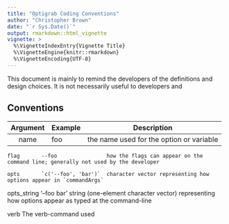 ```yaml
---
title: "Optigrab Coding Conventions"
author: "Christopher Brown"
date: "`r Sys.Date()`"
output: rmarkdown::html_vignette
vignette: >
  %\VignetteIndexEntry{Vignette Title}
  %\VignetteEngine{knitr::rmarkdown}
  %\VignetteEncoding{UTF-8}
---
```


This document is mainly to remind the developers of the definitions and design choices. It is not necessarily useful to developers and

## Conventions

   Argument     Example             Description
--------------  -----------------   -----------
    name        foo                 the name used for the option or variable
    
    flag       --foo                how the flags can appear on the command line; generally not used by the developer
    
    opts       `c('--foo', 'bar')`  character vector representing how options appear in `commandArgs`
    
 opts_string   '--foo bar'          string (one-element character vector) representing how options appear as typed at the command-line 
 
   verb                             The verb-command used
